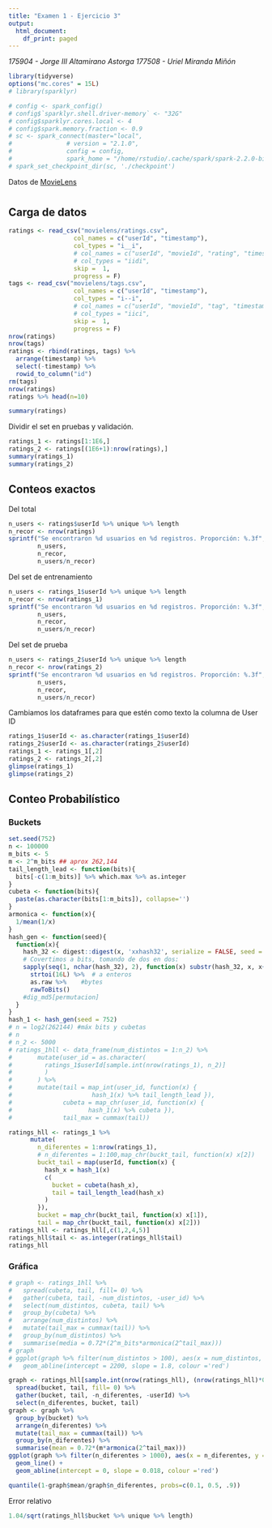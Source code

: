 ```yaml
---
title: "Examen 1 - Ejercicio 3"
output:
  html_document:
    df_print: paged
---
```


_175904 - Jorge III Altamirano Astorga_
_177508 - Uriel Miranda Miñón_

```r
library(tidyverse)
options("mc.cores" = 15L)
# library(sparklyr)
```

```r
# config <- spark_config()
# config$`sparklyr.shell.driver-memory` <- "32G"
# config$sparklyr.cores.local <- 4
# config$spark.memory.fraction <- 0.9
# sc <- spark_connect(master="local",
#               # version = "2.1.0",
#               config = config,
#               spark_home = "/home/rstudio/.cache/spark/spark-2.2.0-bin-hadoop2.7")
# spark_set_checkpoint_dir(sc, './checkpoint')
```

Datos de [MovieLens](http://movielens.org/)

# {.tabset}

## Carga de datos


```r
ratings <- read_csv("movielens/ratings.csv", 
                  col_names = c("userId", "timestamp"),
                  col_types = "i__i", 
                  # col_names = c("userId", "movieId", "rating", "timestamp"),
                  # col_types = "iidi",
                  skip =  1,
                  progress = F) 
tags <- read_csv("movielens/tags.csv", 
                  col_names = c("userId", "timestamp"),
                  col_types = "i--i", 
                  # col_names = c("userId", "movieId", "tag", "timestamp"),
                  # col_types = "iici",
                  skip =  1,
                  progress = F) 
nrow(ratings)
nrow(tags)
ratings <- rbind(ratings, tags) %>% 
  arrange(timestamp) %>%
  select(-timestamp) %>%
  rowid_to_column("id")
rm(tags)
nrow(ratings)
ratings %>% head(n=10)
```

```r
summary(ratings)
```

Dividir el set en pruebas y validación.

```r
ratings_1 <- ratings[1:1E6,]
ratings_2 <- ratings[(1E6+1):nrow(ratings),]
summary(ratings_1)
summary(ratings_2)
```

## Conteos exactos

Del total

```r
n_users <- ratings$userId %>% unique %>% length
n_recor <- nrow(ratings)
sprintf("Se encontraron %d usuarios en %d registros. Proporción: %.3f",
        n_users,
        n_recor,
        n_users/n_recor)
```

Del set de entrenamiento

```r
n_users <- ratings_1$userId %>% unique %>% length
n_recor <- nrow(ratings_1)
sprintf("Se encontraron %d usuarios en %d registros. Proporción: %.3f",
        n_users,
        n_recor,
        n_users/n_recor)
```

Del set de prueba

```r
n_users <- ratings_2$userId %>% unique %>% length
n_recor <- nrow(ratings_2)
sprintf("Se encontraron %d usuarios en %d registros. Proporción: %.3f",
        n_users,
        n_recor,
        n_users/n_recor)
```

Cambiamos los dataframes para que estén como texto la columna de User ID

```r
ratings_1$userId <- as.character(ratings_1$userId)
ratings_2$userId <- as.character(ratings_2$userId)
ratings_1 <- ratings_1[,2]
ratings_2 <- ratings_2[,2]
glimpse(ratings_1)
glimpse(ratings_2)
```


## Conteo Probabilístico

### Buckets

```r
set.seed(752)
n <- 100000
m_bits <- 5
m <- 2^m_bits ## aprox 262,144
tail_length_lead <- function(bits){
  bits[-c(1:m_bits)] %>% which.max %>% as.integer
}
cubeta <- function(bits){
  paste(as.character(bits[1:m_bits]), collapse='')
}
armonica <- function(x){
  1/mean(1/x)
}
hash_gen <- function(seed){
  function(x){
    hash_32 <- digest::digest(x, 'xxhash32', serialize = FALSE, seed = seed) 
    # Covertimos a bits, tomando de dos en dos:
    sapply(seq(1, nchar(hash_32), 2), function(x) substr(hash_32, x, x+1)) %>%
      strtoi(16L) %>%  # a enteros
      as.raw %>%    #bytes
      rawToBits()
    #dig_md5[permutacion]
  }
}
hash_1 <- hash_gen(seed = 752)
# n = log2(262144) #máx bits y cubetas
# n
# n_2 <- 5000
# ratings_1hll <- data_frame(num_distintos = 1:n_2) %>%
#       mutate(user_id = as.character(
#         ratings_1$userId[sample.int(nrow(ratings_1), n_2)]
#         )
#       ) %>%
#       mutate(tail = map_int(user_id, function(x) { 
#                      hash_1(x) %>% tail_length_lead }), 
#              cubeta = map_chr(user_id, function(x) { 
#                     hash_1(x) %>% cubeta }),
#              tail_max = cummax(tail))
```

```r
ratings_hll <- ratings_1 %>%
      mutate(
        n_diferentes = 1:nrow(ratings_1),
        # n_diferentes = 1:100,map_chr(buckt_tail, function(x) x[2])
        buckt_tail = map(userId, function(x) { 
          hash_x = hash_1(x)
          c(
            bucket = cubeta(hash_x),
            tail = tail_length_lead(hash_x)
          )
        }),
        bucket = map_chr(buckt_tail, function(x) x[1]),
        tail = map_chr(buckt_tail, function(x) x[2]))
ratings_hll <- ratings_hll[,c(1,2,4,5)]
ratings_hll$tail <- as.integer(ratings_hll$tail)
ratings_hll
```


### Gráfica


```r
# graph <- ratings_1hll %>%
#   spread(cubeta, tail, fill= 0) %>%
#   gather(cubeta, tail, -num_distintos, -user_id) %>%
#   select(num_distintos, cubeta, tail) %>%  
#   group_by(cubeta) %>%
#   arrange(num_distintos) %>%
#   mutate(tail_max = cummax(tail)) %>%
#   group_by(num_distintos) %>%
#   summarise(media = 0.72*(2^m_bits*armonica(2^tail_max)))
# graph
# ggplot(graph %>% filter(num_distintos > 100), aes(x = num_distintos, y = media)) + geom_line() +
#   geom_abline(intercept = 2200, slope = 1.8, colour ='red') 
```

```r
graph <- ratings_hll[sample.int(nrow(ratings_hll), (nrow(ratings_hll)*0.1)),] %>%
  spread(bucket, tail, fill= 0) %>%
  gather(bucket, tail, -n_diferentes, -userId) %>%
  select(n_diferentes, bucket, tail)
graph <- graph %>% 
  group_by(bucket) %>%
  arrange(n_diferentes) %>%
  mutate(tail_max = cummax(tail)) %>%
  group_by(n_diferentes) %>%
  summarise(mean = 0.72*(m*armonica(2^tail_max)))
ggplot(graph %>% filter(n_diferentes > 1000), aes(x = n_diferentes, y = mean)) + 
  geom_line() +
  geom_abline(intercept = 0, slope = 0.018, colour ='red')
```

```r
quantile(1-graph$mean/graph$n_diferentes, probs=c(0.1, 0.5, .9))
```

Error relativo 

```r
1.04/sqrt(ratings_hll$bucket %>% unique %>% length)
```

